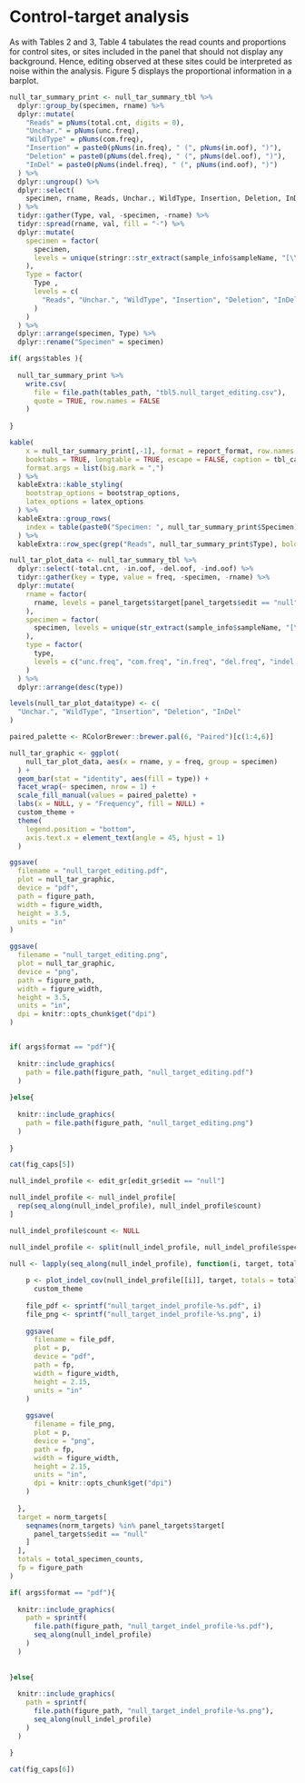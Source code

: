 # Control-target analysis

As with Tables 2 and 3, Table 4 tabulates the read counts and proportions for control sites, or sites included in the panel that should not display any background. Hence, editing observed at these sites could be interpreted as noise within the analysis. Figure 5 displays the proportional information in a barplot.

```r
null_tar_summary_print <- null_tar_summary_tbl %>%
  dplyr::group_by(specimen, rname) %>%
  dplyr::mutate(
    "Reads" = pNums(total.cnt, digits = 0),
    "Unchar." = pNums(unc.freq),
    "WildType" = pNums(com.freq),
    "Insertion" = paste0(pNums(in.freq), " (", pNums(in.oof), ")"),
    "Deletion" = paste0(pNums(del.freq), " (", pNums(del.oof), ")"),
    "InDel" = paste0(pNums(indel.freq), " (", pNums(ind.oof), ")")
  ) %>%
  dplyr::ungroup() %>%
  dplyr::select(
    specimen, rname, Reads, Unchar., WildType, Insertion, Deletion, InDel
  ) %>%
  tidyr::gather(Type, val, -specimen, -rname) %>%
  tidyr::spread(rname, val, fill = "-") %>%
  dplyr::mutate(
    specimen = factor(
      specimen, 
      levels = unique(stringr::str_extract(sample_info$sampleName, "[\\w]+"))
    ),
    Type = factor(
      Type , 
      levels = c(
        "Reads", "Unchar.", "WildType", "Insertion", "Deletion", "InDel"
      )
    )
  ) %>%
  dplyr::arrange(specimen, Type) %>%
  dplyr::rename("Specimen" = specimen)

if( args$tables ){
  
  null_tar_summary_print %>%
    write.csv(
      file = file.path(tables_path, "tbl5.null_target_editing.csv"),
      quote = TRUE, row.names = FALSE
    )
  
}

kable(
    x = null_tar_summary_print[,-1], format = report_format, row.names = FALSE,
    booktabs = TRUE, longtable = TRUE, escape = FALSE, caption = tbl_caps[5],
    format.args = list(big.mark = ",")
  ) %>%
  kableExtra::kable_styling(
    bootstrap_options = bootstrap_options,
    latex_options = latex_options
  ) %>%
  kableExtra::group_rows(
    index = table(paste0("Specimen: ", null_tar_summary_print$Specimen))
  ) %>%
  kableExtra::row_spec(grep("Reads", null_tar_summary_print$Type), bold = TRUE)

```

```r
null_tar_plot_data <- null_tar_summary_tbl %>%
  dplyr::select(-total.cnt, -in.oof, -del.oof, -ind.oof) %>%
  tidyr::gather(key = type, value = freq, -specimen, -rname) %>%
  dplyr::mutate(
    rname = factor(
      rname, levels = panel_targets$target[panel_targets$edit == "null"]
    ),
    specimen = factor(
      specimen, levels = unique(str_extract(sample_info$sampleName, "[\\w]+"))
    ),
    type = factor(
      type, 
      levels = c("unc.freq", "com.freq", "in.freq", "del.freq", "indel.freq")
    )
  ) %>%
  dplyr::arrange(desc(type))

levels(null_tar_plot_data$type) <- c(
  "Unchar.", "WildType", "Insertion", "Deletion", "InDel"
)

paired_palette <- RColorBrewer::brewer.pal(6, "Paired")[c(1:4,6)]

null_tar_graphic <- ggplot(
    null_tar_plot_data, aes(x = rname, y = freq, group = specimen)
  ) + 
  geom_bar(stat = "identity", aes(fill = type)) + 
  facet_wrap(~ specimen, nrow = 1) +
  scale_fill_manual(values = paired_palette) +
  labs(x = NULL, y = "Frequency", fill = NULL) +
  custom_theme +
  theme(
    legend.position = "bottom",
    axis.text.x = element_text(angle = 45, hjust = 1)
  )

ggsave(
  filename = "null_target_editing.pdf", 
  plot = null_tar_graphic, 
  device = "pdf", 
  path = figure_path, 
  width = figure_width, 
  height = 3.5, 
  units = "in"
)

ggsave(
  filename = "null_target_editing.png", 
  plot = null_tar_graphic, 
  device = "png", 
  path = figure_path, 
  width = figure_width,
  height = 3.5, 
  units = "in",
  dpi = knitr::opts_chunk$get("dpi")
)


if( args$format == "pdf"){
  
  knitr::include_graphics(
    path = file.path(figure_path, "null_target_editing.pdf")
  )
  
}else{
  
  knitr::include_graphics(
    path = file.path(figure_path, "null_target_editing.png")
  )
  
}
```

```r
cat(fig_caps[5]) 
```

```r
null_indel_profile <- edit_gr[edit_gr$edit == "null"]

null_indel_profile <- null_indel_profile[
  rep(seq_along(null_indel_profile), null_indel_profile$count)
]

null_indel_profile$count <- NULL

null_indel_profile <- split(null_indel_profile, null_indel_profile$specimen)

null <- lapply(seq_along(null_indel_profile), function(i, target, totals, fp){
  
    p <- plot_indel_cov(null_indel_profile[[i]], target, totals = totals) + 
      custom_theme
    
    file_pdf <- sprintf("null_target_indel_profile-%s.pdf", i)
    file_png <- sprintf("null_target_indel_profile-%s.png", i)
      
    ggsave(
      filename = file_pdf, 
      plot = p, 
      device = "pdf", 
      path = fp, 
      width = figure_width, 
      height = 2.15, 
      units = "in"
    )
    
    ggsave(
      filename = file_png, 
      plot = p, 
      device = "png", 
      path = fp, 
      width = figure_width,
      height = 2.15, 
      units = "in",
      dpi = knitr::opts_chunk$get("dpi")
    )
    
  },
  target = norm_targets[
    seqnames(norm_targets) %in% panel_targets$target[
      panel_targets$edit == "null"
    ]
  ],
  totals = total_specimen_counts,
  fp = figure_path
)

if( args$format == "pdf"){
  
  knitr::include_graphics(
    path = sprintf(
      file.path(figure_path, "null_target_indel_profile-%s.pdf"), 
      seq_along(null_indel_profile)
    )
  )
  
  
}else{
  
  knitr::include_graphics(
    path = sprintf(
      file.path(figure_path, "null_target_indel_profile-%s.png"), 
      seq_along(null_indel_profile)
    )
  )
  
}
```

```r
cat(fig_caps[6]) 
```